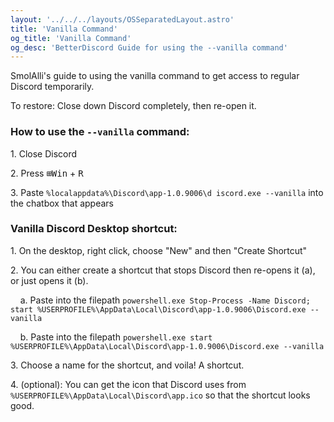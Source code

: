 ```yaml
---
layout: '../../../layouts/OSSeparatedLayout.astro'
title: 'Vanilla Command'
og_title: 'Vanilla Command'
og_desc: 'BetterDiscord Guide for using the --vanilla command'
---
```


SmolAlli's guide to using the vanilla command to get access to regular Discord temporarily.

To restore: Close down Discord completely, then re-open it.

### How to use the `--vanilla` command:

1\. Close Discord

2\. Press <kbd>⊞Win</kbd> + <kbd>R</kbd>

3\. Paste ` %localappdata%\Discord\app-1.0.9006\d iscord.exe --vanilla ` into the chatbox that appears

### Vanilla Discord Desktop shortcut:

1\. On the desktop, right click, choose "New" and then "Create Shortcut"

2\. You can either create a shortcut that stops Discord then re-opens it (a), or just opens it (b).

&nbsp;&nbsp;&nbsp;&nbsp;a. Paste into the filepath `powershell.exe Stop-Process -Name Discord; start %USERPROFILE%\AppData\Local\Discord\app-1.0.9006\Discord.exe --vanilla`

&nbsp;&nbsp;&nbsp;&nbsp;b. Paste into the filepath `powershell.exe start %USERPROFILE%\AppData\Local\Discord\app-1.0.9006\Discord.exe --vanilla`

3\. Choose a name for the shortcut, and voila! A shortcut.

4\. (optional): You can get the icon that Discord uses from `%USERPROFILE%\AppData\Local\Discord\app.ico` so that the shortcut looks good.
